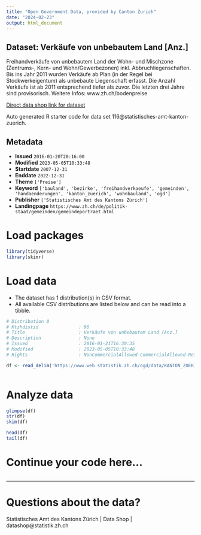 ```yaml
---
title: "Open Government Data, provided by Canton Zurich"
date: "2024-02-23"
output: html_document
---
```


## Dataset: Verkäufe von unbebautem Land [Anz.]

Freihandverkäufe von unbebautem Land der Wohn- und Mischzone (Zentrums-, Kern- und Wohn/Gewerbezonen) inkl. Abbruchliegenschaften. Bis ins Jahr 2011 wurden Verkäufe ab Plan (in der Regel bei Stockwerkeigentum) als unbebaute Liegenschaft erfasst. Die Anzahl Verkäufe ist ab 2011 entsprechend tiefer als zuvor. Die letzten drei Jahre sind provisorisch.
Weitere Infos: www.zh.ch/bodenpreise

[Direct data shop link for dataset](https://www.zh.ch/de/politik-staat/statistik-daten/datenkatalog.html#/datasets/116@statistisches-amt-kanton-zuerich)

Auto generated R starter code for data set 116@statistisches-amt-kanton-zuerich.

## Metadata

- **Issued** `2016-01-20T20:16:00`
- **Modified** `2023-05-05T10:33:48`
- **Startdate** `2007-12-31`
- **Enddate** `2022-12-31`
- **Theme** `['Preise']`
- **Keyword** `['bauland', 'bezirke', 'freihandverkaeufe', 'gemeinden', 'handaenderungen', 'kanton_zuerich', 'wohnbauland', 'ogd']`
- **Publisher** `['Statistisches Amt des Kantons Zürich']`
- **Landingpage** `https://www.zh.ch/de/politik-staat/gemeinden/gemeindeportraet.html`


# Load packages

```r

library(tidyverse)
library(skimr)

```

# Load data

-   The dataset has 1 distribution(s) in CSV format.
-   All available CSV distributions are listed below and can be read into a tibble.

```r

# Distribution 0
# Ktzhdistid               : 96
# Title                    : Verkäufe von unbebautem Land [Anz.]
# Description              : None
# Issued                   : 2016-01-21T16:30:35
# Modified                 : 2023-05-05T10:33:48
# Rights                   : NonCommercialAllowed-CommercialAllowed-ReferenceRequired

df <- read_delim('https://www.web.statistik.zh.ch/ogd/data/KANTON_ZUERICH_402.csv')



```

# Analyze data

```r

glimpse(df)
str(df)
skim(df)

head(df)
tail(df)

```

# Continue your code here...

```r

```

------------------------------------------------------------------------

# Questions about the data?

Statistisches Amt des Kantons Zürich | Data Shop | datashop@statistik.zh.ch
